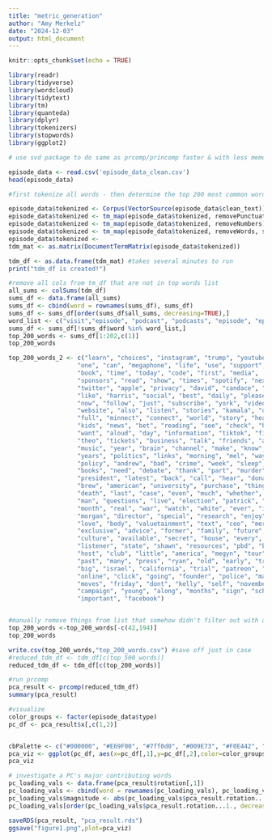 ---
title: "metric_generation"
author: "Amy Merkelz"
date: "2024-12-03"
output: html_document
---

```{r setup, include=FALSE}
knitr::opts_chunk$set(echo = TRUE)

library(readr)
library(tidyverse)
library(wordcloud)
library(tidytext)
library(tm)
library(quanteda)
library(dplyr)
library(tokenizers)
library(stopwords)
library(ggplot2)

# use svd package to do same as prcomp/princomp faster & with less memory? 
```


```{r tokenization}
episode_data <- read.csv('episode_data_clean.csv')
head(episode_data)

#first tokenize all words - then determine the top 200 most common words in the descriptions and names to evaluate.

episode_data$tokenized <- Corpus(VectorSource(episode_data$clean_text))
episode_data$tokenized <- tm_map(episode_data$tokenized, removePunctuation)
episode_data$tokenized <- tm_map(episode_data$tokenized, removeNumbers)
episode_data$tokenized <- tm_map(episode_data$tokenized, removeWords, stopwords("en"))
episode_data$tokenized <- 
tdm_mat <- as.matrix(DocumentTermMatrix(episode_data$tokenized))
```

```{r}
tdm_df <- as.data.frame(tdm_mat) #takes several minutes to run
print("tdm_df is created!")
```

```{r}
#remove all cols from tm_df that are not in top words list
all_sums <- colSums(tdm_df)
sums_df <- data.frame(all_sums)
sums_df <- cbind(word = rownames(sums_df), sums_df)
sums_df <- sums_df[order(sums_df$all_sums, decreasing=TRUE),]
word_list <- c("visit","episode", "podcast", "podcasts", "episode", "episodes", "new", "get", "free", "  ", "“", "”", "  ", "adchoices","  ","’re","’s","–","—"," follow", "podcastchoices", "com",  "subscribe", "•", "’ll")
sums_df <- sums_df[!sums_df$word %in% word_list,]
top_200_words <- sums_df[1:202,c(1)]
top_200_words

top_200_words_2 <- c("learn", "choices", "instagram", "trump", "youtube", 
                   "one", "can", "megaphone", "life", "use", "support", 
                   "book", "time", "today", "code", "first", "media", 
                   "sponsors", "read", "show", "times", "spotify", "next", 
                   "twitter", "apple", "privacy", "david", "candace", "people", 
                   "like", "harris", "social", "best", "daily", "please", 
                   "now", "follow", "just", "subscribe", "york", "video", 
                   "website", "also", "listen", "stories", "kamala", "discuss", 
                   "full", "minnect", "connect", "world", "story", "health", 
                   "kids", "news", "bet", "reading", "see", "check", "help", 
                   "want", "aloud", "day", "information", "tiktok", "find", 
                   "theo", "tickets", "business", "talk", "friends", "author", 
                   "music", "year", "brain", "channel", "make", "know", "bobby", 
                   "years", "politics", "links", "morning", "mel", "way", 
                   "policy", "andrew", "bad", "crime", "week", "sleep", "two", 
                   "books", "need", "debate", "thank", "part", "murder", 
                   "president", "latest", "back", "call", "hear", "donald", 
                   "brew", "american", "university", "purchase", "things", 
                   "death", "last", "case", "even", "much", "whether", "biden", 
                   "man", "questions", "live", "election", "patrick", "right", 
                   "month", "real", "war", "watch", "white", "ever", "including", 
                   "morgan", "director", "special", "research", "enjoy", "todays", 
                   "love", "body", "valuetainment", "text", "ceo", "merch", 
                   "exclusive", "advice", "former", "family", "future", "work", 
                   "culture", "available", "secret", "house", "every", "found", 
                   "listener", "state", "shawn", "resources", "pbd", "behind", 
                   "host", "club", "little", "america", "megyn", "tour", "made", 
                   "past", "many", "press", "ryan", "old", "early", "truth", 
                   "big", "israel", "california", "trial", "patreon", "huberman", 
                   "online", "click", "going", "founder", "police", "march", 
                   "moves", "friday", "dont", "kelly", "self", "november", "may", 
                   "campaign", "young", "along", "months", "sign", "school", 
                   "important", "facebook")


#manually remove things from list that somehow didn't filter out with above words list
top_200_words <-top_200_words[-c(42,194)]
top_200_words
```

```{r}
write.csv(top_200_words,"top_200_words.csv") #save off just in case
#reduced_tdm_df <- tdm_df[c(top_500_words)]  
reduced_tdm_df <- tdm_df[c(top_200_words)]
```

```{r}
#run prcomp
pca_result <- prcomp(reduced_tdm_df)
summary(pca_result)

```


```{r}
#visualize
color_groups <- factor(episode_data$type)
pc_df <- pca_result$x[,c(1,2)]


cbPalette <- c("#000000", "#E69F00", "#7ff0d0", "#009E73", "#F0E442", "#0072B2", "#D55E00", "#CC79A7","#f71a0a","#75f70a","#a40af7","#fc3f97")
pca_viz <- ggplot(pc_df, aes(x=pc_df[,1],y=pc_df[,2],color=color_groups)) + geom_point() + labs(color="Podcast Types", x = colnames(pc_df)[1], y = colnames(pc_df)[2]) + scale_colour_manual(values=cbPalette)
pca_viz

# investigate a PC's major contributing words
pc_loading_vals <- data.frame(pca_result$rotation[,1])
pc_loading_vals <- cbind(word = rownames(pc_loading_vals), pc_loading_vals)
pc_loading_vals$magnitude <- abs(pc_loading_vals$pca_result.rotation...1.)
pc_loading_vals[order(pc_loading_vals$pca_result.rotation...1., decreasing = TRUE),]

saveRDS(pca_result, "pca_result.rds")
ggsave("figure1.png",plot=pca_viz)
```


